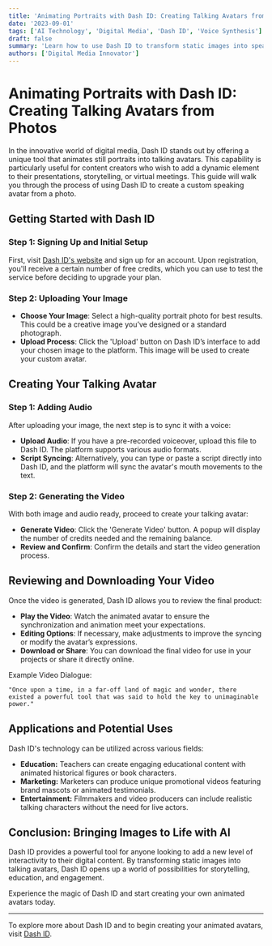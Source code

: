 ```yaml
---
title: 'Animating Portraits with Dash ID: Creating Talking Avatars from Photos'
date: '2023-09-01'
tags: ['AI Technology', 'Digital Media', 'Dash ID', 'Voice Synthesis']
draft: false
summary: 'Learn how to use Dash ID to transform static images into speaking avatars, syncing mouth movements with audio scripts for dynamic video content.'
authors: ['Digital Media Innovator']
---
```


# Animating Portraits with Dash ID: Creating Talking Avatars from Photos

In the innovative world of digital media, Dash ID stands out by offering a unique tool that animates still portraits into talking avatars. This capability is particularly useful for content creators who wish to add a dynamic element to their presentations, storytelling, or virtual meetings. This guide will walk you through the process of using Dash ID to create a custom speaking avatar from a photo.

## Getting Started with Dash ID

### Step 1: Signing Up and Initial Setup

First, visit [Dash ID's website](http://d-id.com/) and sign up for an account. Upon registration, you'll receive a certain number of free credits, which you can use to test the service before deciding to upgrade your plan.

### Step 2: Uploading Your Image

- **Choose Your Image**: Select a high-quality portrait photo for best results. This could be a creative image you’ve designed or a standard photograph.
- **Upload Process**: Click the 'Upload' button on Dash ID’s interface to add your chosen image to the platform. This image will be used to create your custom avatar.

## Creating Your Talking Avatar

### Step 1: Adding Audio

After uploading your image, the next step is to sync it with a voice:

- **Upload Audio**: If you have a pre-recorded voiceover, upload this file to Dash ID. The platform supports various audio formats.
- **Script Syncing**: Alternatively, you can type or paste a script directly into Dash ID, and the platform will sync the avatar's mouth movements to the text.

### Step 2: Generating the Video

With both image and audio ready, proceed to create your talking avatar:

- **Generate Video**: Click the 'Generate Video' button. A popup will display the number of credits needed and the remaining balance.
- **Review and Confirm**: Confirm the details and start the video generation process.

## Reviewing and Downloading Your Video

Once the video is generated, Dash ID allows you to review the final product:

- **Play the Video**: Watch the animated avatar to ensure the synchronization and animation meet your expectations.
- **Editing Options**: If necessary, make adjustments to improve the syncing or modify the avatar’s expressions.
- **Download or Share**: You can download the final video for use in your projects or share it directly online.

Example Video Dialogue:

```plaintext
"Once upon a time, in a far-off land of magic and wonder, there existed a powerful tool that was said to hold the key to unimaginable power."
```

## Applications and Potential Uses

Dash ID's technology can be utilized across various fields:

- **Education:** Teachers can create engaging educational content with animated historical figures or book characters.
- **Marketing:** Marketers can produce unique promotional videos featuring brand mascots or animated testimonials.
- **Entertainment:** Filmmakers and video producers can include realistic talking characters without the need for live actors.

## Conclusion: Bringing Images to Life with AI

Dash ID provides a powerful tool for anyone looking to add a new level of interactivity to their digital content. By transforming static images into talking avatars, Dash ID opens up a world of possibilities for storytelling, education, and engagement.

Experience the magic of Dash ID and start creating your own animated avatars today.

---

To explore more about Dash ID and to begin creating your animated avatars, visit [Dash ID](http://d-id.com/).
